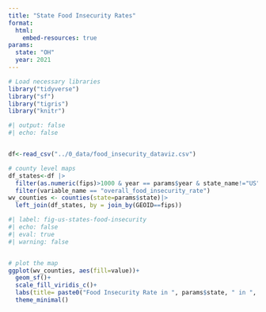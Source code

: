 ```yaml
---
title: "State Food Insecurity Rates"
format: 
  html:
    embed-resources: true
params:
  state: "OH"
  year: 2021
---
```


```r
# Load necessary libraries
library("tidyverse")
library("sf")
library("tigris")
library("knitr")

```


```r
#| output: false
#| echo: false


df<-read_csv("../0_data/food_insecurity_dataviz.csv")

# county level maps
df_states<-df |>
  filter(as.numeric(fips)>1000 & year == params$year & state_name!="US")|>
  filter(variable_name == "overall_food_insecurity_rate")
wv_counties <- counties(state=params$state)|>
  left_join(df_states, by = join_by(GEOID==fips))
```



```r
#| label: fig-us-states-food-insecurity
#| echo: false
#| eval: true
#| warning: false


# plot the map
ggplot(wv_counties, aes(fill=value))+
  geom_sf()+
  scale_fill_viridis_c()+
  labs(title= paste0("Food Insecurity Rate in ", params$state, " in ",  params$year), fill="Rate")+
  theme_minimal()

```